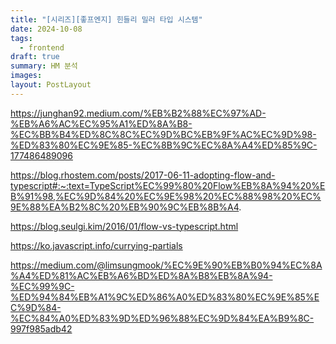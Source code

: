 ```yaml
---
title: "[시리즈][좋프엔지] 힌들리 밀러 타입 시스템"
date: 2024-10-08
tags:
  - frontend
draft: true
summary: HM 분석
images: 
layout: PostLayout
---
```


https://junghan92.medium.com/%EB%B2%88%EC%97%AD-%EB%A6%AC%EC%95%A1%ED%8A%B8-%EC%BB%B4%ED%8C%8C%EC%9D%BC%EB%9F%AC%EC%9D%98-%ED%83%80%EC%9E%85-%EC%8B%9C%EC%8A%A4%ED%85%9C-177486489096


https://blog.rhostem.com/posts/2017-06-11-adopting-flow-and-typescript#:~:text=TypeScript%EC%99%80%20Flow%EB%8A%94%20%EB%91%98,%EC%9D%84%20%EC%9E%98%20%EC%88%98%20%EC%9E%88%EA%B2%8C%20%EB%90%9C%EB%8B%A4.


https://blog.seulgi.kim/2016/01/flow-vs-typescript.html



https://ko.javascript.info/currying-partials




https://medium.com/@limsungmook/%EC%9E%90%EB%B0%94%EC%8A%A4%ED%81%AC%EB%A6%BD%ED%8A%B8%EB%8A%94-%EC%99%9C-%ED%94%84%EB%A1%9C%ED%86%A0%ED%83%80%EC%9E%85%EC%9D%84-%EC%84%A0%ED%83%9D%ED%96%88%EC%9D%84%EA%B9%8C-997f985adb42